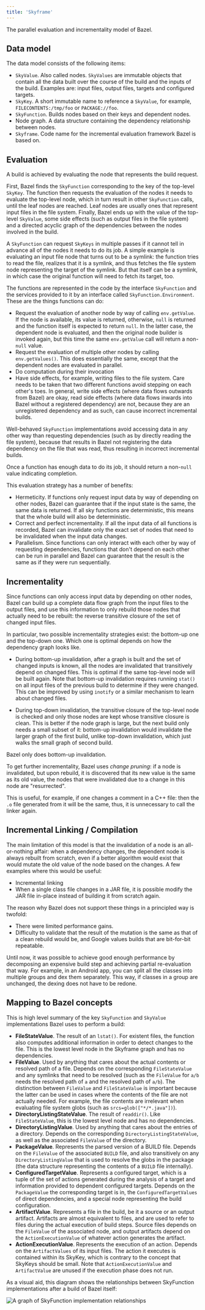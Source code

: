 ```yaml
---
title: 'Skyframe'
---
```


The parallel evaluation and incrementality model of Bazel.

## Data model

The data model consists of the following items:

*   `SkyValue`. Also called nodes. `SkyValues` are immutable objects that
    contain all the data built over the course of the build and the inputs of
    the build. Examples are: input files, output files, targets and configured
    targets.
*   `SkyKey`. A short immutable name to reference a `SkyValue`, for example,
    `FILECONTENTS:/tmp/foo` or `PACKAGE://foo`.
*   `SkyFunction`. Builds nodes based on their keys and dependent nodes.
*   Node graph. A data structure containing the dependency relationship between
    nodes.
*   `Skyframe`. Code name for the incremental evaluation framework Bazel is
    based on.

## Evaluation

A build is achieved by evaluating the node that represents the build request.

First, Bazel finds the `SkyFunction` corresponding to the key of the top-level
`SkyKey`. The function then requests the evaluation of the nodes it needs to
evaluate the top-level node, which in turn result in other `SkyFunction` calls,
until the leaf nodes are reached. Leaf nodes are usually ones that represent
input files in the file system. Finally, Bazel ends up with the value of the
top-level `SkyValue`, some side effects (such as output files in the file
system) and a directed acyclic graph of the dependencies between the nodes
involved in the build.

A `SkyFunction` can request `SkyKeys` in multiple passes if it cannot tell in
advance all of the nodes it needs to do its job. A simple example is evaluating
an input file node that turns out to be a symlink: the function tries to read
the file, realizes that it is a symlink, and thus fetches the file system node
representing the target of the symlink. But that itself can be a symlink, in
which case the original function will need to fetch its target, too.

The functions are represented in the code by the interface `SkyFunction` and the
services provided to it by an interface called `SkyFunction.Environment`. These
are the things functions can do:

*   Request the evaluation of another node by way of calling `env.getValue`. If
    the node is available, its value is returned, otherwise, `null` is returned
    and the function itself is expected to return `null`. In the latter case,
    the dependent node is evaluated, and then the original node builder is
    invoked again, but this time the same `env.getValue` call will return a
    non-`null` value.
*   Request the evaluation of multiple other nodes by calling `env.getValues()`.
    This does essentially the same, except that the dependent nodes are
    evaluated in parallel.
*   Do computation during their invocation
*   Have side effects, for example, writing files to the file system. Care needs
    to be taken that two different functions avoid stepping on each other's
    toes. In general, write side effects (where data flows outwards from Bazel)
    are okay, read side effects (where data flows inwards into Bazel without a
    registered dependency) are not, because they are an unregistered dependency
    and as such, can cause incorrect incremental builds.

Well-behaved `SkyFunction` implementations avoid accessing data in any other way
than requesting dependencies (such as by directly reading the file system),
because that results in Bazel not registering the data dependency on the file
that was read, thus resulting in incorrect incremental builds.

Once a function has enough data to do its job, it should return a non-`null`
value indicating completion.

This evaluation strategy has a number of benefits:

*   Hermeticity. If functions only request input data by way of depending on
    other nodes, Bazel can guarantee that if the input state is the same, the
    same data is returned. If all sky functions are deterministic, this means
    that the whole build will also be deterministic.
*   Correct and perfect incrementality. If all the input data of all functions
    is recorded, Bazel can invalidate only the exact set of nodes that need to
    be invalidated when the input data changes.
*   Parallelism. Since functions can only interact with each other by way of
    requesting dependencies, functions that don't depend on each other can be
    run in parallel and Bazel can guarantee that the result is the same as if
    they were run sequentially.

## Incrementality

Since functions can only access input data by depending on other nodes, Bazel
can build up a complete data flow graph from the input files to the output
files, and use this information to only rebuild those nodes that actually need
to be rebuilt: the reverse transitive closure of the set of changed input files.

In particular, two possible incrementality strategies exist: the bottom-up one
and the top-down one. Which one is optimal depends on how the dependency graph
looks like.

*   During bottom-up invalidation, after a graph is built and the set of changed
    inputs is known, all the nodes are invalidated that transitively depend on
    changed files. This is optimal if the same top-level node will be built
    again. Note that bottom-up invalidation requires running `stat()` on all
    input files of the previous build to determine if they were changed. This
    can be improved by using `inotify` or a similar mechanism to learn about
    changed files.

*   During top-down invalidation, the transitive closure of the top-level node
    is checked and only those nodes are kept whose transitive closure is clean.
    This is better if the node graph is large, but the next build only needs a
    small subset of it: bottom-up invalidation would invalidate the larger graph
    of the first build, unlike top-down invalidation, which just walks the small
    graph of second build.

Bazel only does bottom-up invalidation.

To get further incrementality, Bazel uses _change pruning_: if a node is
invalidated, but upon rebuild, it is discovered that its new value is the same
as its old value, the nodes that were invalidated due to a change in this node
are "resurrected".

This is useful, for example, if one changes a comment in a C++ file: then the
`.o` file generated from it will be the same, thus, it is unnecessary to call
the linker again.

## Incremental Linking / Compilation

The main limitation of this model is that the invalidation of a node is an
all-or-nothing affair: when a dependency changes, the dependent node is always
rebuilt from scratch, even if a better algorithm would exist that would mutate
the old value of the node based on the changes. A few examples where this would
be useful:

*   Incremental linking
*   When a single class file changes in a JAR file, it is possible
    modify the JAR file in-place instead of building it from scratch again.

The reason why Bazel does not support these things in a principled way
is twofold:

*   There were limited performance gains.
*   Difficulty to validate that the result of the mutation is the same as that
    of a clean rebuild would be, and Google values builds that are bit-for-bit
    repeatable.

Until now, it was possible to achieve good enough performance by decomposing an
expensive build step and achieving partial re-evaluation that way. For example,
in an Android app, you can split all the classes into multiple groups and dex
them separately. This way, if classes in a group are unchanged, the dexing does
not have to be redone.

## Mapping to Bazel concepts

This is high level summary of the key `SkyFunction` and `SkyValue`
implementations Bazel uses to perform a build:

*   **FileStateValue**. The result of an `lstat()`. For existent files, the
    function also computes additional information in order to detect changes to
    the file. This is the lowest level node in the Skyframe graph and has no
    dependencies.
*   **FileValue**. Used by anything that cares about the actual contents or
    resolved path of a file. Depends on the corresponding `FileStateValue` and
    any symlinks that need to be resolved (such as the `FileValue` for `a/b`
    needs the resolved path of `a` and the resolved path of `a/b`). The
    distinction between `FileValue` and `FileStateValue` is important because
    the latter can be used in cases where the contents of the file are not
    actually needed. For example, the file contents are irrelevant when
    evaluating file system globs (such as `srcs=glob(["*/*.java"])`).
*   **DirectoryListingStateValue**. The result of `readdir()`. Like
    `FileStateValue`, this is the lowest level node and has no dependencies.
*   **DirectoryListingValue**. Used by anything that cares about the entries of
    a directory. Depends on the corresponding `DirectoryListingStateValue`, as
    well as the associated `FileValue` of the directory.
*   **PackageValue**. Represents the parsed version of a BUILD file. Depends on
    the `FileValue` of the associated `BUILD` file, and also transitively on any
    `DirectoryListingValue` that is used to resolve the globs in the package
    (the data structure representing the contents of a `BUILD` file internally).
*   **ConfiguredTargetValue**. Represents a configured target, which is a tuple
    of the set of actions generated during the analysis of a target and
    information provided to dependent configured targets. Depends on the
    `PackageValue` the corresponding target is in, the `ConfiguredTargetValues`
    of direct dependencies, and a special node representing the build
    configuration.
*   **ArtifactValue**. Represents a file in the build, be it a source or an
    output artifact. Artifacts are almost equivalent to files, and are used to
    refer to files during the actual execution of build steps. Source files
    depends on the `FileValue` of the associated node, and output artifacts
    depend on the `ActionExecutionValue` of whatever action generates the
    artifact.
*   **ActionExecutionValue**. Represents the execution of an action. Depends on
    the `ArtifactValues` of its input files. The action it executes is contained
    within its SkyKey, which is contrary to the concept that SkyKeys should be
    small. Note that `ActionExecutionValue` and `ArtifactValue` are unused if
    the execution phase does not run.

As a visual aid, this diagram shows the relationships between
SkyFunction implementations after a build of Bazel itself:

![A graph of SkyFunction implementation relationships](/reference/skyframe.png)